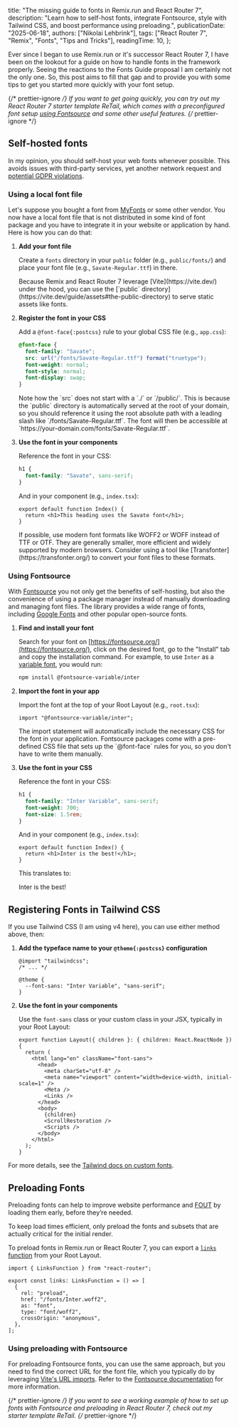   title: "The missing guide to fonts in Remix.run and React Router 7",
  description:
    "Learn how to self-host fonts, integrate Fontsource, style with Tailwind CSS, and boost performance using preloading.",
  publicationDate: "2025-06-18",
  authors: ["Nikolai Lehbrink"],
  tags: ["React Router 7", "Remix", "Fonts", "Tips and Tricks"],
  readingTime: 10,
};

Ever since I began to use Remix.run or it's successor React Router 7, I have been on the lookout for a guide on how to handle fonts in the framework properly. Seeing the reactions to the <ProfileBadge platform="GitHub" handle="remix-run/remix/discussions/9251">Fonts Guide proposal</ProfileBadge> I am certainly not the only one. So, this post aims to fill that gap and to provide you with some tips to get you started more quickly with your font setup.

{/* prettier-ignore */}
<Alert type="question" heading="Starting a new project?">
  If you want to get going quickly, you can try out my React Router 7 starter
  template <ProfileBadge platform="GitHub" handle="nikolailehbrink/retail">ReTail</ProfileBadge>, which comes with a preconfigured font setup [using Fontsource](#using-fontsource) and some other useful features.
</Alert>
{/* prettier-ignore */}

## Self-hosted fonts

In my opinion, you should self-host your web fonts whenever possible. This avoids issues with third-party services, yet another network request and [potential GDPR violations](https://thehackernews.com/2022/01/german-court-rules-websites-embedding.html).

### Using a local font file

Let's suppose you bought a font from [MyFonts](https://www.myfonts.com/) or some other vendor. You now have a local font file that is not distributed in some kind of font package and you have to integrate it in your website or application by hand. Here is how you can do that:

1. **Add your font file**

   Create a `fonts` directory in your `public` folder (e.g., `public/fonts/`) and
   place your font file (e.g., `Savate-Regular.ttf`) in there.

   <Alert type="info">
     Because Remix and React Router 7 leverage [Vite](https://vite.dev/) under
     the hood, you can use the [`public`
     directory](https://vite.dev/guide/assets#the-public-directory) to serve
     static assets like fonts.
   </Alert>

2. **Register the font in your CSS**

   Add a `@font-face{:postcss}` rule to your global CSS file (e.g., `app.css`):

   ```css filename="app/app.css" showLineNumbers
   @font-face {
     font-family: "Savate";
     src: url("/fonts/Savate-Regular.ttf") format("truetype");
     font-weight: normal;
     font-style: normal;
     font-display: swap;
   }
   ```

   <Alert type="warning">
     Note how the `src` does not start with a `./` or `/public/`. This is
     because the `public` directory is automatically served at the root of your
     domain, so you should reference it using the root absolute path with a
     leading slash like `/fonts/Savate-Regular.ttf`. The font will then be
     accessible at `https://your-domain.com/fonts/Savate-Regular.ttf`.
   </Alert>

3. **Use the font in your components**

   Reference the font in your CSS:

   ```css filename="app/app.css" showLineNumbers=7 highlight={2}
   h1 {
     font-family: "Savate", sans-serif;
   }
   ```

   And in your component (e.g., `index.tsx`):

   ```tsx filename="app/routes/index.tsx"
   export default function Index() {
     return <h1>This heading uses the Savate font</h1>;
   }
   ```

   <Alert type="tip" heading="Try to use modern font formats">
     If possible, use modern font formats like WOFF2 or WOFF instead of TTF or
     OTF. They are generally smaller, more efficient and widely supported by
     modern browsers. Consider using a tool like
     [Transfonter](https://transfonter.org/) to convert your font files to these
     formats.
   </Alert>

### Using Fontsource

With [Fontsource](https://fontsource.org/) you not only get the benefits of self-hosting, but also the convenience of using a package manager instead of manually downloading and managing font files. The library provides a wide range of fonts, including [Google Fonts](https://fonts.google.com/) and other popular open-source fonts.

1. **Find and install your font**

   Search for your font on [https://fontsource.org/](https://fontsource.org/), click on the desired font, go to the "Install" tab and copy the installation command. For example, to use `Inter` as a [variable font](https://developer.mozilla.org/en-US/docs/Web/CSS/CSS_fonts/Variable_fonts_guide), you would run:

   ```sh
   npm install @fontsource-variable/inter
   ```

2. **Import the font in your app**

   Import the font at the top of your Root Layout (e.g., `root.tsx`):

   ```tsx filename="app/root.tsx"
   import "@fontsource-variable/inter";
   ```

   <Alert type="question" heading="How does the import work?">
     The import statement will automatically include the necessary CSS for the
     font in your application. Fontsource packages come with a pre-defined CSS
     file that sets up the `@font-face` rules for you, so you don't have to
     write them manually.
   </Alert>

3. **Use the font in your CSS**

   Reference the font in your CSS:

   ```css filename="app/app.css" showLineNumbers highlight={2}
   h1 {
     font-family: "Inter Variable", sans-serif;
     font-weight: 700;
     font-size: 1.5rem;
   }
   ```

   And in your component (e.g., `index.tsx`):

   ```tsx filename="app/routes/index.tsx"
   export default function Index() {
     return <h1>Inter is the best!</h1>;
   }
   ```

   This translates to:

   <div className="text rounded-lg bg-pattern-15 p-4 text-2xl font-bold text-white">
     <span>Inter is the best!</span>
   </div>

## Registering Fonts in Tailwind CSS

If you use Tailwind CSS (I am using v4 here), you can use either method above, then:

1. **Add the typeface name to your `@theme{:postcss}` configuration**

   ```postcss filename="app/app.css" highlight={5}
   @import "tailwindcss";
   /* ... */

   @theme {
     --font-sans: "Inter Variable", "sans-serif";
   }
   ```

2. **Use the font in your components**

   Use the `font-sans` class or your custom class in your JSX, typically in your Root Layout:

   ```tsx filename="app/root.tsx" highlight={3}
   export function Layout({ children }: { children: React.ReactNode }) {
     return (
       <html lang="en" className="font-sans">
         <head>
           <meta charSet="utf-8" />
           <meta name="viewport" content="width=device-width, initial-scale=1" />
           <Meta />
           <Links />
         </head>
         <body>
           {children}
           <ScrollRestoration />
           <Scripts />
         </body>
       </html>
     );
   }
   ```

For more details, see the [Tailwind docs on custom fonts](https://tailwindcss.com/docs/font-family#customizing-your-theme).

## Preloading Fonts

Preloading fonts can help to improve website performance and [FOUT](https://rabbitloader.com/articles/fout/) by loading them early, before they’re needed.

<Alert type="warning" heading="Preload only critical fonts">
  To keep load times efficient, only preload the fonts and subsets that are
  actually critical for the initial render.
</Alert>

To preload fonts in Remix.run or React Router 7, you can export a [`links` function](https://reactrouter.com/api/components/Links) from your Root Layout.

```tsx filename="app/root.tsx"
import { LinksFunction } from "react-router";

export const links: LinksFunction = () => [
  {
    rel: "preload",
    href: "/fonts/Inter.woff2",
    as: "font",
    type: "font/woff2",
    crossOrigin: "anonymous",
  },
];
```

### Using preloading with Fontsource

For preloading Fontsource fonts, you can use the same approach, but you need to find the correct URL for the font file, which you typically do by leveraging [Vite's URL imports](https://vite.dev/guide/assets#explicit-url-imports). Refer to the [Fontsource documentation](https://fontsource.org/docs/getting-started/preload) for more information.

{/* prettier-ignore */}
<Alert type="tip" heading="Working example">
  If you want to see a working example of how to set up fonts with Fontsource and preloading in React Router 7, check out my starter template <ProfileBadge platform="GitHub" handle="nikolailehbrink/retail">ReTail</ProfileBadge>.
</Alert>
{/* prettier-ignore */}

